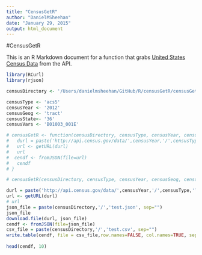 ```yaml
---
title: "CensusGetR"
author: "DanielMSheehan"
date: "January 29, 2015"
output: html_document
---
```


#CensusGetR

This is an R Markdown document for a function that grabs [United States Census Data](http://www.census.gov/data/developers/data-sets.html) from the API.

```r
library(RCurl)
library(rjson)

censusDirectory <- '/Users/danielmsheehan/GitHub/R/censusGetR/censusGetR_data'

censusType <- 'acs5'
censusYear <- '2012'
censusGeog <- 'tract'
censusState<- '36'
censusVars <- 'B01003_001E'

# censusGetR <- function(censusDirectory, censusType, censusYear, censusGeog, censusState, censusVars) {
#   durl = paste('http://api.census.gov/data/',censusYear,'/',censusType,'?key=30699f15ab4d04a1e0943715b539d256c9a3ee44&for=',censusGeog,':*&in=state:',censusState,'&get=',censusVars,".json", sep="")
#   url <- getURL(durl)
#   url
#  cendf <- fromJSON(file=url)
#   cendf
# }

# censusGetR(censusDirectory, censusType, censusYear, censusGeog, censusState, censusVars)

durl = paste('http://api.census.gov/data/',censusYear,'/',censusType,'?key=30699f15ab4d04a1e0943715b539d256c9a3ee44&for=',censusGeog,':*&in=state:',censusState,'&get=',censusVars, sep="")
url <- getURL(durl)
# url
json_file = paste(censusDirectory,'/','test.json', sep="")
json_file
download.file(durl, json_file)
cendf <- fromJSON(file=json_file)
csv_file = paste(censusDirectory,'/','test.csv', sep="")
write.table(cendf, file = csv_file,row.names=FALSE, col.names=TRUE, sep=",")          
              
head(cendf, 10)
```


